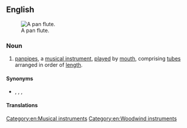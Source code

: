 {{also|panflute}}
==English==
{{wikipedia}}
[[File:Panpipe (PSF).png|thumb|A pan flute.]]

===Noun===
{{en-noun}}

# [[panpipes]], a [[musical instrument]], [[play]]ed by [[mouth]], comprising [[tube]]s arranged in order of [[length]].

====Synonyms====
* {{l|en|pan pipe}}, {{l|en|panpipes}}, {{l|en|pipes of Pan}}, {{l|en|shepherd's pipe}}

====Translations====
{{trans-see|panpipes}}

[[Category:en:Musical instruments]]
[[Category:en:Woodwind instruments]]